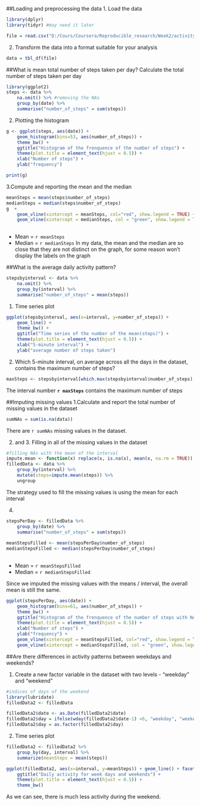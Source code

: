 ##Loading and preprocessing the data
1. Load the data
```{r}
library(dplyr)
library(tidyr) #may need it later

file = read.csv("D:/Cours/Coursera/Reproducible_research/Week2/activity.csv")
```
2. Transform the data into a format suitable for your analysis
```{r}
data = tbl_df(file)
```


##What is mean total number of steps taken per day?
Calculate the total number of steps taken per day
```{r}
library(ggplot2)
steps <- data %>% 
    na.omit() %>% #removing the NAs
    group_by(date) %>%
    summarise("number_of_steps" = sum(steps))
```

2. Plotting the histogram
```{r}
g <- ggplot(steps, aes(date)) + 
    geom_histogram(bins=53, aes(number_of_steps)) + 
    theme_bw() +
    ggtitle("Histogram of the frenquence of the number of steps") + 
    theme(plot.title = element_text(hjust = 0.5)) +
    xlab("Number of steps") + 
    ylab("frequency")

print(g)
```

3.Compute and reporting the mean and the median
```{r}
meanSteps = mean(steps$number_of_steps)
medianSteps = median(steps$number_of_steps)
g  +
    geom_vline(xintercept = meanSteps, col="red", show.legend = TRUE) +
    geom_vline(xintercept = medianSteps, col = "green", show.legend = TRUE) 
    
```

* Mean = `r meanSteps`
* Median = `r medianSteps`
In my data, the mean and the median are so close that they are not distinct on the graph, for some reason won't display the labels on the graph

##What is the average daily activity pattern?
```{r}
stepsbyinterval <- data %>%
    na.omit() %>%
    group_by(interval) %>%
    summarise("number_of_steps" = mean(steps))
```

1. Time series plot
```{r}
ggplot(stepsbyinterval, aes(x=interval, y=number_of_steps)) +
    geom_line() +
    theme_bw() + 
    ggtitle("Time series of the number of the mean(steps)") + 
    theme(plot.title = element_text(hjust = 0.5)) +
    xlab("5-minute interval") +
    ylab("average number of steps taken") 
```

2. Which 5-minute interval, on average across all the days in the dataset, contains the maximum number of steps?
```{r}
maxSteps <- stepsbyinterval[which.max(stepsbyinterval$number_of_steps), 1]
```
The interval number **`r maxSteps`** contains the maximum number of steps


##Imputing missing values
1.Calculate and report the total number of missing values in the dataset
```{r}
sumNAs = sum(is.na(data))
```
There are `r sumNAs` missing values in the dataset.

2. and 3. Filling in all of the missing values in the dataset
```{r}
#filling NAs with the mean of the interval
impute.mean <- function(x) replace(x, is.na(x), mean(x, na.rm = TRUE))
filledData <- data %>%
    group_by(interval) %>%
    mutate(steps=impute.mean(steps)) %>%
    ungroup
```
The strategy used to fill the missing values is using the mean for each interval


4.
```{r}

stepsPerDay <- filledData %>%
    group_by(date) %>%
    summarise("number_of_steps" = sum(steps))
    
meanStepsFilled <- mean(stepsPerDay$number_of_steps)
medianStepsFilled <- median(stepsPerDay$number_of_steps)
    
```
* Mean = `r meanStepsFilled`
* Median = `r medianStepsFilled`

Since we imputed the missing values with the means / interval, the overall mean is still the same.

```{r}
ggplot(stepsPerDay, aes(date)) + 
    geom_histogram(bins=61, aes(number_of_steps)) + 
    theme_bw() +
    ggtitle("Histogram of the frenquence of the number of steps with NA imputed") + 
    theme(plot.title = element_text(hjust = 0.5)) +
    xlab("Number of steps") + 
    ylab("frequency") +
    geom_vline(xintercept = meanStepsFilled, col="red", show.legend = TRUE) +
    geom_vline(xintercept = medianStepsFilled, col = "green", show.legend = TRUE) 
```


##Are there differences in activity patterns between weekdays and weekends?

1. Create a new factor variable in the dataset with two levels - "weekday" and "weekend"
```{r}
#indices of days of the weekend
library(lubridate)
filledData2 <- filledData

filledData2$date <- as.Date(filledData2$date) 
filledData2$day = ifelse(wday(filledData2$date-1) <6, "weekday", "weekend")
filledData2$day = as.factor(filledData2$day)

```
2. Time series plot
```{r}

filledData2 <- filledData2 %>%
    group_by(day, interval) %>%
    summarize(meanSteps = mean(steps))

ggplot(filledData2, aes(x=interval, y=meanSteps)) + geom_line() + facet_grid(day ~.) + ylab("Average number of steps") +
    ggtitle("Daily activity for week days and weekends") + 
    theme(plot.title = element_text(hjust = 0.5)) + 
    theme_bw()
```

As we can see, there is much less activity during the weekend.